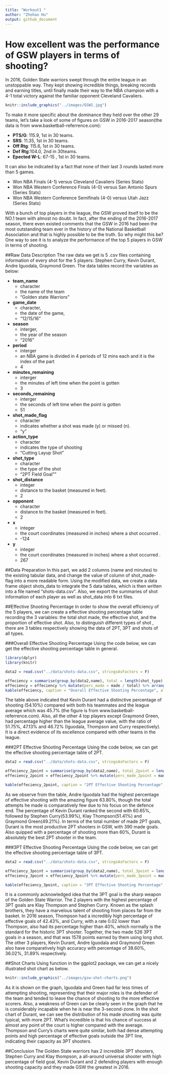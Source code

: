 ```yaml
---
title: "Workout1 "
author: "Zhehao Hu"
output: github_document
---
```

# How excellent was the performance of GSW players in terms of shooting?

In 2016, Golden State warriors swept through the entire league in an unstoppable way. They kept  showing incredible things, breaking records and earning titles, until finally made their way to the NBA champion with a 4-1 total victory against the familiar opponent Cleveland Cavaliers.

```r
knitr::include_graphics("../images/GSW1.jpg")
```

To make it more specific about the dominance they held over the other 29 teams, let's take a look of some of figures on GSW in 2016-2017 season(the data is from www.basketball-referrence.com):

* **PTS/G**: 115.9, 1st in 30 teams.
* **SRS**: 11.35, 1st in 30 teams.
* **Off Rtg**: 115.6, 1st in 30 teams.
* **Def Rtg**:104.0, 2nd in 30teams.
* **Epected W-L**: 67-15 , 1st in 30 teams.

It can also be indicated by a fact that none of their last 3 rounds lasted more than 5 games.

* Won NBA Finals (4-1) versus Cleveland Cavaliers  (Series Stats)
* Won NBA Western Conference Finals (4-0) versus San Antonio Spurs  (Series Stats)
* Won NBA Western Conference Semifinals (4-0) versus Utah Jazz  (Series Stats)

With a bunch of top players in the league, the GSW proved itself to be the NO.1 team with almost no doubt. In fact, after the ending of the 2016-2017 season, there even existed comments that the GSW in 2016 had been the most outstanding team ever in the history of the National Basketball Association and that is highly possible to be the truth. So why might this be? One way to see it is to analyze the performance of the top 5 players in GSW in terms of shooting.

##Raw Data Description 
The raw data we get is 5 .csv files containing information of every shot for the 5 players: Stephen Curry, Kevin Durant, Andre Iguodala, Graymond Green. The data tables record the variables as below:

* **team_name**
    + character
    + the name of the team
    + "Golden state Warriors"  
* **game_date**
    + character,
    + the date of the game,
    + "12/15/16"
* **season**
    + interger,
    + the year of the season
    + "2016"
* **period**
    + interger
    + an NBA game is divided in 4 periods of 12 mins each and it is the index of the part
    + 4
* **minutes_remaining**
    + interger
    + the minutes of left time when the point is gotten
    + 3
* **seconds_remaining**
    + interger
    + the seconds of left time when the point is gotten
    + 51
* **shot_made_flag**
    + character
    + indicates whether a shot was made (y) or missed (n).
    + "y"
* **action_type**
    + character
    + indicates the type of shooting 
    + "Cutting Layup Shot"
* **shot_type**
    + character
    + the type of the shot
    + "2PT Field Goal""
* **shot_distance**
    + integer
    + distance to the basket (measured in feet).
    + 2
* **opponent**
    + character
    + distance to the basket (measured in feet).
    + 2    
* **x**
    + integer
    + the court coordinates (measured in inches) where a shot occurred .
    + -124
* **y**
    + integer
    + the court coordinates (measured in inches) where a shot occurred .
    + 267

##Data Preparation 
In this part, we add 2 columns (name and minutes) to the existing tabular data, and change the value of column of shot_made-flag into a more readable form. Using the modified data, we create a data frame object shots_data to integrate the 5 data tables, which is then written into a file named "shots-data.csv". Also, we export the summaries of shot information of each player as well as shot_data into 6 txt files.

##Effective Shooting Percentage
In order to show the overall efficiency of the 5 players, we can create a effective shooting percentage table recording the 3 variables: the total shot made, the effective shot, and the proportion of effective shot. Also, to distinguish different types of shot , there are 3 tables respectively showing the data of 2PT, 3PT and shots of all types.

###Overall Effective Shooting Percentage
Using the code below, we can get the effective shooting percentage table in general.

```r
library(dplyr)
library(knitr)
```

```r

data2 = read.csv("../data/shots-data.csv", stringsAsFactors = F)

effeciency = summarise(group_by(data2,name), total = length(shot_type), made = length(shot_type[shot_made_flag == "shot_yes"]))
effeciency = effeciency %>% mutate(perc_made = made / total) %>% arrange(desc(perc_made))
kable(effeciency, caption = "Overall Effective Shooting Percentage", align = "c")

```

The table above indicated that Kevin Durant had a distinctive percentage of shooting (54.10%) compared with both his teammates and the league average which was 45.7% (the figure is from www.basketball-referrence.com). Also, all the other 4 top players except Graymond Green, had percentage higher than the league average value, with the ratio of 51.75%, 47.13% and 46.72% (Iguodala, Thompson and Curry respectively). It is a direct evidence of its excellence compared with other teams in the league.

###2PT Effective Shooting Percentage
Using the code below, we can get the effective shooting percentage table of 2PT.
```r

data2 = read.csv("../data/shots-data.csv", stringsAsFactors = F)

effeciency_2point = summarise(group_by(data2,name), total_2point = length(shot_type[shot_type == "2PT Field Goal"]), made_2point = length(shot_type[shot_type == "2PT Field Goal" & shot_made_flag == "shot_yes"]))
effeciency_2point = effeciency_2point %>% mutate(perc_made_2point = made_2point / total_2point) %>% arrange(desc(perc_made_2point))

kable(effeciency_2point, caption = "2PT Effective Shooting Percentage", align = "c")

```

As we observe from the table, Andre Iguodala had the highest percentage of effective shooting with the amazing figure 63.80%, though the total attempts he made is comparatively few due to his focus on the defence end. The percentage of Kevin Durant ranked the second with 60.65%, followed by Stephen Curry(53.99%), Klay Thompson(51.41%) and Graymond Green(49.21%). 
In terms of the total number of made 2PT goals, Durant is the most productive 2PT shooters in GSW, with 390 made goals. Also quipped with a percentage of shooting more than 60%, Durant is absolutely the best 2PT shooter in the team.

###3PT Effective Shooting Percentage
Using the code below, we can get the effective shooting percentage table of 3PT.

```r

data2 = read.csv("../data/shots-data.csv", stringsAsFactors = F)

effeciency_3point = summarise(group_by(data2,name), total_3point = length(shot_type[shot_type == "3PT Field Goal"]), made_3point = length(shot_type[shot_type == "3PT Field Goal" & shot_made_flag == "shot_yes"]))
effeciency_3point = effeciency_3point %>% mutate(perc_made_3point = made_3point / total_3point) %>% arrange(desc(perc_made_3point))

kable(effeciency_3point, caption = "3PT Effective Shooting Percentage", align = "c")
```

It is a commonly acknowledged idea that the 3PT goal is the sharp weapon of the Golden State Warrior. The 2 players with the highest percentage of 3PT goals are Klay Thompson and Stephen Curry. Known as the splash brothers, they have a marvelous talent of shooting from places far from the basket. In 2016 season, Thompson had a incredibly high percentage of effective goals of 42.43%, and Curry, with a rate 0.02 lower than Thompson, also had its percentage higher than 40%, which normally is the standard for the historic 3PT shooter. Together, the two made 526 3PT goals in a season, and that was 1578 points earned by them using long shot. The other 3 players, Kevin Durant, Andre Iguodala and Graymond Green also have comparatively high accuracy with percentage of 38.60%, 36.02%, 31.89% respectively.


##Shot Charts
Using function in the ggplot2 package, we can get a nicely illustrated shot chart as below.

```r
knitr::include_graphics("../images/gsw-shot-charts.png")
```

As it is shown on the graph, Iguodala and Green had far less times of attempting shooting, representing that their major roles is the defender of the team and tended to leave the chance of shooting to the more effective scorers. Also, a weakness of Green can be clearly seen in the graph that he is considerably incapable when he is near the 3-second-zone. In the shot chart of Durant, we can see the distribution of his made shooting was quite typical, with more 2PT. What's incredible is that his chance of success at almost any point of the court is higher compared with the average. Thompson and Curry's charts were quite similar, both had dense attempting points and high percentage of effective goals outside the 3PT line, indicating their capacity as 3PT shooters.

##Conclusion
The Golden State warriors has 2 incredible 3PT shooters, Stephen Curry and Klay thompson, a all-around universal shooter with high percentage of field goal, Kevin Durant and 2 defending players with enough shooting capacity and they made GSW the greatest in 2016.